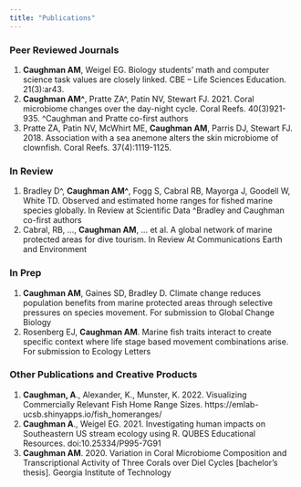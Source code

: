 ```yaml
---
title: "Publications"
---
```


### Peer Reviewed Journals

1. **Caughman AM**, Weigel EG. Biology students’ math and computer science task values are closely linked. CBE – Life Sciences Education. 21(3):ar43.
2.	**Caughman AM^**, Pratte ZA^, Patin NV, Stewart FJ. 2021. Coral microbiome changes over the day-night cycle. Coral Reefs. 40(3)921-935. ^Caughman and Pratte co-first authors
3.	Pratte ZA, Patin NV, McWhirt ME, **Caughman AM**, Parris DJ, Stewart FJ. 2018. Association with a sea anemone alters the skin microbiome of clownfish. Coral Reefs. 37(4):1119-1125.

### In Review

1. Bradley D^, **Caughman AM^**, Fogg S, Cabral RB, Mayorga J, Goodell W, White TD. Observed and estimated home ranges for fished marine species globally. In Review at Scientific Data
^Bradley and Caughman co-first authors
2. Cabral, RB, …, **Caughman AM**, ... et al. A global network of marine protected areas for dive tourism. In Review At Communications Earth and Environment

### In Prep

1. **Caughman AM**, Gaines SD, Bradley D. Climate change reduces population benefits from marine protected areas through selective pressures on species movement. For submission to Global Change Biology
2. Rosenberg EJ, **Caughman AM**. Marine fish traits interact to create specific context where life stage based movement combinations arise. For submission to Ecology Letters

### Other Publications and Creative Products
 
1.	**Caughman, A**., Alexander, K., Munster, K. 2022. Visualizing Commercially Relevant Fish Home Range Sizes. https://emlab-ucsb.shinyapps.io/fish_homeranges/
2.	**Caughman A**., Weigel EG. 2021. Investigating human impacts on Southeastern US stream ecology using R. QUBES Educational Resources. doi:10.25334/P995-7G91
3.	**Caughman AM**. 2020. Variation in Coral Microbiome Composition and Transcriptional Activity of Three Corals over Diel Cycles [bachelor’s thesis]. Georgia Institute of Technology

